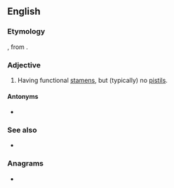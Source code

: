 ==English==

===Etymology===
{{etyl|la|en}} {{lena}} {{m|la|staminatus||consisting of threads}}, from {{m|la|stamen||thread}}.

===Adjective===
{{en-adj|-}}

# {{lb|en|botany}} Having functional [[stamen]]s, but (typically) no [[pistil]]s.

====Antonyms====
* {{l|en|pistillate}}

===See also===
* {{l|en|carpellate}}

===Anagrams===
* {{anagrams|en|a=aaeimnstt|animatest|emanatist}}